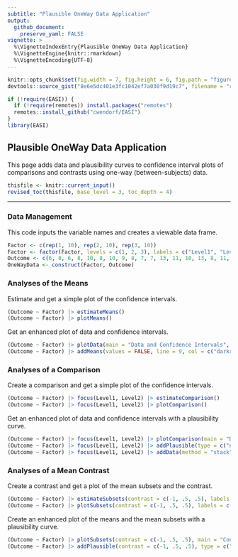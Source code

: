 ```yaml
---
subtitle: "Plausible OneWay Data Application"
output:
  github_document:
    preserve_yaml: FALSE
vignette: >
  %\VignetteIndexEntry{Plausible OneWay Data Application}
  %\VignetteEngine{knitr::rmarkdown}
  %\VignetteEncoding{UTF-8}
---
```


```r
knitr::opts_chunk$set(fig.width = 7, fig.height = 6, fig.path = "figures/", echo = TRUE, warning = FALSE, message = FALSE)
devtools::source_gist("8e6e5dc401e3fc1042ef7a030f9d19c7", filename = "revised_toc.R")
```

```r
if (!require(EASI)) {
  if (!require(remotes)) install.packages("remotes")
  remotes::install_github("cwendorf/EASI")
}
library(EASI)
```

## Plausible OneWay Data Application

This page adds data and plausibility curves to confidence interval plots of comparisons and contrasts using one-way (between-subjects) data.

```r
thisfile <- knitr::current_input()
revised_toc(thisfile, base_level = 3, toc_depth = 4)
```

---

### Data Management

This code inputs the variable names and creates a viewable data frame.
```r
Factor <- c(rep(1, 10), rep(2, 10), rep(3, 10))
Factor <- factor(Factor, levels = c(1, 2, 3), labels = c("Level1", "Level2", "Level3"))
Outcome <- c(6, 8, 6, 8, 10, 8, 10, 9, 8, 7, 7, 13, 11, 10, 13, 8, 11, 14, 12, 11, 9, 16, 11, 12, 15, 13, 9, 14, 11, 10)
OneWayData <- construct(Factor, Outcome)
```

### Analyses of the Means

Estimate and get a simple plot of the confidence intervals.
```r
(Outcome ~ Factor) |> estimateMeans()
(Outcome ~ Factor) |> plotMeans()
```

Get an enhanced plot of data and confidence intervals.
```r
(Outcome ~ Factor) |> plotData(main = "Data and Confidence Intervals", method = "stack", col = c("darkred", "darkblue", "darkgoldenrod"))
(Outcome ~ Factor) |> addMeans(values = FALSE, line = 9, col = c("darkred", "darkblue", "darkgoldenrod"))
```

### Analyses of a Comparison

Create a comparison and get a simple plot of the confidence intervals.
```r
(Outcome ~ Factor) |> focus(Level1, Level2) |> estimateComparison()
(Outcome ~ Factor) |> focus(Level1, Level2) |> plotComparison()
```

Get an enhanced plot of data and confidence intervals with a plausibility curve.
```r
(Outcome ~ Factor) |> focus(Level1, Level2) |> plotComparison(main = "Data, Confidence Intervals, and a Plausibility Curve", ylim = c(0, 20), values = FALSE, col = c("darkred", "darkblue", "black"))
(Outcome ~ Factor) |> focus(Level1, Level2) |> addPlausible(type = c("none", "none", "right"), col = c("darkred", "darkblue", "black"))
(Outcome ~ Factor) |> focus(Level1, Level2) |> addData(method = "stack", col = c("darkred", "darkblue", "black"))
```

### Analyses of a Mean Contrast

Create a contrast and get a plot of the mean subsets and the contrast.
```r
(Outcome ~ Factor) |> estimateSubsets(contrast = c(-1, .5, .5), labels = c("Level1", "Others"))
(Outcome ~ Factor) |> plotSubsets(contrast = c(-1, .5, .5), labels = c("Level1", "Others"))
```

Create an enhanced plot of the means and the mean subsets with a plausibility curve.
```r
(Outcome ~ Factor) |> plotSubsets(contrast = c(-1, .5, .5), main = "Confidence Intervals and a Plausibility Curve", labels = c("Level1", "Others"), ylim = c(0, 20), values = FALSE, col = c("darkred", "darkblue", "black"))
(Outcome ~ Factor) |> addPlausible(contrast = c(-1, .5, .5), type = c("none", "none", "right"), col = c("darkred", "darkblue", "black"))
```
